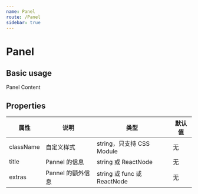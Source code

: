 ```yaml
---
name: Panel
route: /Panel
sidebar: true
---
```



# Panel

## Basic usage

<Playground>
  <Panel title="title">
    Panel Content
  </Panel>
</Playground>

## Properties

| 属性 | 说明 | 类型 | 默认值 |
| ---- | ---- | ---- | ---- |
| className | 自定义样式 | string，只支持 CSS Module | 无 |
| title | Pannel 的信息 | string 或 ReactNode | 无 |
| extras | Pannel 的额外信息 | string 或 func 或 ReactNode | 无 |